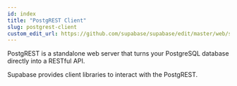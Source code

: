 ```yaml
---
id: index
title: "PostgREST Client"
slug: postgrest-client
custom_edit_url: https://github.com/supabase/supabase/edit/master/web/spec/postgrest.yml
---
```



PostgREST is a standalone web server that turns your PostgreSQL database directly into a RESTful API.

Supabase provides client libraries to interact with the PostgREST.